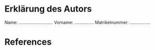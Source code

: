 <!--
The bib chunk below must go last in this document according to how R Markdown renders.  More info is at http://rmarkdown.rstudio.com/authoring_bibliographies_and_citations.html
-->

# Erklärung des Autors {-}


\flushleft{\textit{Friedrich-Alexander-Universität Erlangen-Nürnberg}} \hfill \break
\textit{GeoZentrum Nordbayern}
\bigskip
\bigskip


Name: ............................ Vorname: ................ \hfill \break
\bigskip
\bigskip
Matrikelnummer: ................. 
<!--
\hfill \break
\begin{center}
\textbf{Selbständigkeitserklärung zur Masterarbeit}
\end{center}

\bigskip
\bigskip
-->

\flushleft{Ich erkläre ausdrücklich, dass es sich bei der von mir eingereichten schriftlichen Arbeit mit dem Titel}

\bigskip
\bigskip

\hrule

\bigskip
\bigskip

\hrule

\bigskip

\flushleft{um eine von mir selbstständig und ohne fremde Hilfe verfasste Arbeit handelt. Ich erkläre, dass ich sämtliche in der oben genannten Arbeit verwendeten fremden Quellen, auch aus dem Internet (einschließlich Tabellen, Grafiken u. Ä.) als solche kenntlich gemacht habe. Insbesondere bestätige ich, dass ich ausnahmslos sowohl bei wörtlich übernommenen Aussagen bzw. unverändert übernommenen Tabellen, Grafiken u. Ä. (Zitaten) als auch bei in eigenen Worten wiedergegebenen Aussagen bzw. von mir abgewandelten Tabellen, Grafiken u. Ä. anderer Autorinnen und Autoren (Paraphrasen) die Quelle angegeben habe.}

\flushleft{Ich erkläre hiermit weiterhin, dass die vorgelegte Arbeit zuvor weder von mir noch – soweit mir bekannt ist – von einer anderen Person an dieser oder einer anderen Hochschule eingereicht wurde.}

\flushleft{Mir ist bewusst, dass Verstöße gegen die Grundsätze der Selbstständigkeit als Täuschung betrachtet und dass die Unrichtigkeit dieser Erklärung eine Benotung der Arbeit mit der Note "nicht ausreichend" zur Folge hat und dass Verletzungen des Urheberrechts strafrechtlich verfolgt werden können.}

\bigskip
\bigskip
\bigskip

\hrule
\flushleft{(Datum) (Unterschrift)}


<!-- 
If you'd like to change the name of the bibliography to something else,
delete "References" and replace it.
-->



# References {-}
<!--
This manually sets the header for this unnumbered chapter.
-->
\markboth{References}{References}
<!--
To remove the indentation of the first entry.
-->
\noindent

<!--
To create a hanging indent and spacing between entries. This line may need 
to be removed for styles that don't require the hanging indent.
-->

\setlength{\parindent}{-0.20in}



<!--
This is just for testing with more citations for the bibliography at the end.  Add other entries into the list here if you'd like them to appear in the bibliography even if they weren't explicitly cited in the document.

nocite: |
  @item1,

---
nocite: | 
  @angel2000, @angel2001, @angel2002a
...
-->
